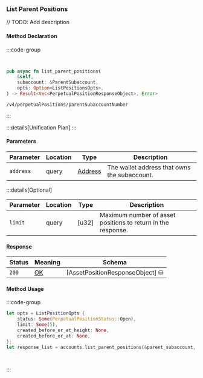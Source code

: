 ### List Parent Positions

// TODO: Add description

#### Method Declaration

:::code-group

```python [Python]

```

```typescript [TypeScript]

```

```rust [Rust]
pub async fn list_parent_positions(
    &self,
    subaccount: &ParentSubaccount,
    opts: Option<ListPositionsOpts>,
) -> Result<Vec<PerpetualPositionResponseObject>, Error>
```

```url [API]
/v4/perpetualPositions/parentSubaccountNumber
```

:::

:::details[Unification Plan]
:::

#### Parameters

| Parameter           | Location | Type               | Description                                                           |
| ------------------- | -------- | ------------------ | --------------------------------------------------------------------- |
| `address`           | query    | [Address]          | The wallet address that owns the subaccount.                          |

:::details[Optional]

| Parameter                     | Location | Type                      | Description                                                  |
| ----------------------------- | -------- | ------------------------- | ------------------------------------------------------------ |
| `limit`                       | query    | [u32]                     | Maximum number of asset positions to return in the response. |

#### Response

| Status | Meaning     | Schema                          |
| ------ | ----------- | ------------------------------- |
| `200`  | [OK]        | [AssetPositionResponseObject] ⛁ |

#### Method Usage

:::code-group

```rust [Rust]
let opts = ListPositionOpts {
    status: Some(PerpetualPositionStatus::Open),
    limit: Some(5),
    created_before_or_at_height: None,
    created_before_or_at: None,
};
let response_list = accounts.list_parent_positions(&parent_subaccount, Some(opts)).await?;
```

```python [Python]

```

```typescript [TypeScript]

```

:::

[Address]: /types/address
[ParentSubaccountNumber]: /types/parent_subaccount_number
[OK]: https://datatracker.ietf.org/doc/html/rfc7231#section-6.3.1
[PerpetualPositionResponseObject]: /types/perpetual_position_response_object
